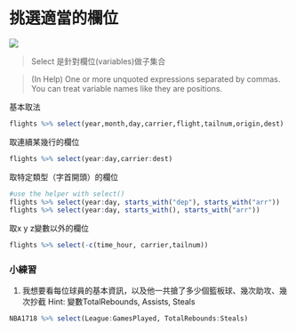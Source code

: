 # 挑選適當的欄位 {-}

![](/Users/chenpoming/Desktop/select.png)

> Select 是針對欄位(variables)做子集合

> (In Help) One or more unquoted expressions separated by commas. You can treat variable names like they are positions.


基本取法
```r
flights %>% select(year,month,day,carrier,flight,tailnum,origin,dest)
```

取連續某幾行的欄位
```r
flights %>% select(year:day,carrier:dest)
```

取特定類型（字首開頭）的欄位
```r
#use the helper with select()
flights %>% select(year:day, starts_with("dep"), starts_with("arr"))
flights %>% select(year:day, starts_with(), starts_with("arr"))
```

取x y z變數以外的欄位
```r
flights %>% select(-c(time_hour, carrier,tailnum))
```

### 小練習{-}
1. 我想要看每位球員的基本資訊，以及他一共搶了多少個籃板球、幾次助攻、幾次抄截
Hint: 變數TotalRebounds, Assists, Steals
```r
NBA1718 %>% select(League:GamesPlayed, TotalRebounds:Steals)
```




